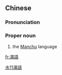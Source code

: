 {{also|满语}}
==Chinese==
{{zh-forms|s=满语}}

===Pronunciation===
{{zh-pron
|m=Mǎnyǔ
|c=mun5 jyu5
|cat=pn
}}

===Proper noun===
{{zh-proper noun}}

# the [[Manchu]] language

[[Category:zh:Languages|水11滿語]]

[[fr:滿語]]